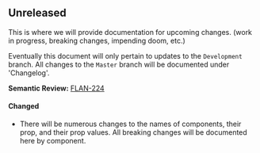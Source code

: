 
<Meta title="Announcements|Unreleased" />

## Unreleased

This is where we will provide documentation for upcoming changes. (work in progress, breaking changes, impending doom, etc.)

Eventually this document will only pertain to updates to the `Development` branch.  All changes to the `Master` branch will be documented under 'Changelog'.

**Semantic Review:** [FLAN-224](https://bitbucket.org/DigMap/lbox-react-core/pull-requests/52/storybook-flan-224-semantic-review/diff)

<!-- #### Added -->

#### Changed
- There will be numerous changes to the names of components, their prop, and their prop values.  All breaking changes will be documented here by component.

<!-- #### Deprecated -->

<!-- #### Removed -->

<!-- #### Fixed -->

<!-- #### Security -->